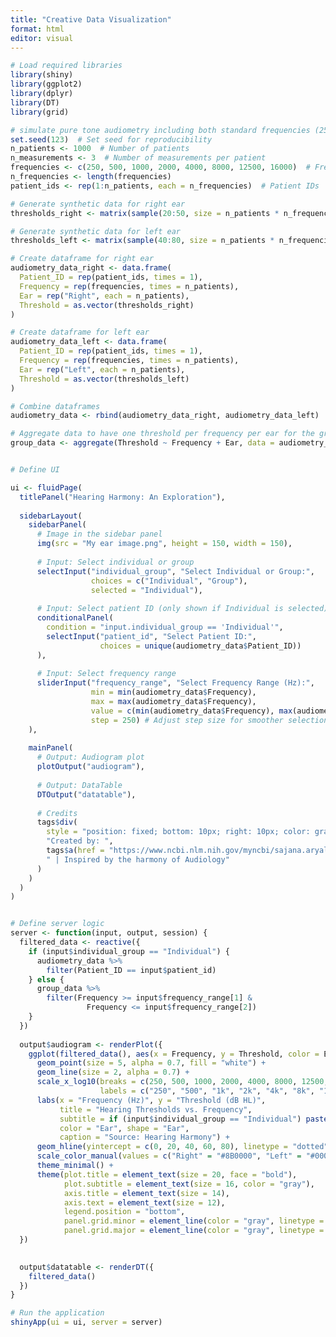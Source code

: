 ```yaml
---
title: "Creative Data Visualization"
format: html
editor: visual
---
```


```r
# Load required libraries
library(shiny)
library(ggplot2)
library(dplyr)
library(DT)
library(grid)

# simulate pure tone audiometry including both standard frequencies (250Hz-8kHz) and extended high frequencies ( 12.5kHz and 16kHz)  dataset
set.seed(123)  # Set seed for reproducibility
n_patients <- 1000  # Number of patients
n_measurements <- 3  # Number of measurements per patient
frequencies <- c(250, 500, 1000, 2000, 4000, 8000, 12500, 16000)  # Frequencies in Hz
n_frequencies <- length(frequencies)
patient_ids <- rep(1:n_patients, each = n_frequencies)  # Patient IDs

# Generate synthetic data for right ear
thresholds_right <- matrix(sample(20:50, size = n_patients * n_frequencies, replace = TRUE), nrow = n_frequencies)

# Generate synthetic data for left ear
thresholds_left <- matrix(sample(40:80, size = n_patients * n_frequencies, replace = TRUE), nrow = n_frequencies)

# Create dataframe for right ear
audiometry_data_right <- data.frame(
  Patient_ID = rep(patient_ids, times = 1),
  Frequency = rep(frequencies, times = n_patients),
  Ear = rep("Right", each = n_patients),
  Threshold = as.vector(thresholds_right)
)

# Create dataframe for left ear
audiometry_data_left <- data.frame(
  Patient_ID = rep(patient_ids, times = 1),
  Frequency = rep(frequencies, times = n_patients),
  Ear = rep("Left", each = n_patients),
  Threshold = as.vector(thresholds_left)
)

# Combine dataframes
audiometry_data <- rbind(audiometry_data_right, audiometry_data_left)

# Aggregate data to have one threshold per frequency per ear for the group
group_data <- aggregate(Threshold ~ Frequency + Ear, data = audiometry_data, FUN = function(x) mean(x, na.rm = TRUE))


# Define UI

ui <- fluidPage(
  titlePanel("Hearing Harmony: An Exploration"),
  
  sidebarLayout(
    sidebarPanel(
      # Image in the sidebar panel
      img(src = "My ear image.png", height = 150, width = 150),
      
      # Input: Select individual or group
      selectInput("individual_group", "Select Individual or Group:",
                  choices = c("Individual", "Group"),
                  selected = "Individual"),
      
      # Input: Select patient ID (only shown if Individual is selected)
      conditionalPanel(
        condition = "input.individual_group == 'Individual'",
        selectInput("patient_id", "Select Patient ID:",
                    choices = unique(audiometry_data$Patient_ID))
      ),
      
      # Input: Select frequency range
      sliderInput("frequency_range", "Select Frequency Range (Hz):",
                  min = min(audiometry_data$Frequency), 
                  max = max(audiometry_data$Frequency), 
                  value = c(min(audiometry_data$Frequency), max(audiometry_data$Frequency)),
                  step = 250) # Adjust step size for smoother selection
    ),
    
    mainPanel(
      # Output: Audiogram plot
      plotOutput("audiogram"),
      
      # Output: DataTable
      DTOutput("datatable"),
      
      # Credits
      tags$div(
        style = "position: fixed; bottom: 10px; right: 10px; color: gray;",
        "Created️ by: ",
        tags$a(href = "https://www.ncbi.nlm.nih.gov/myncbi/sajana.aryal.2/bibliography/public/", "Sajana Aryal", style = "color: #FF5733;"),
        " | Inspired by the harmony of Audiology"
      )
    )
  )
)


# Define server logic
server <- function(input, output, session) {
  filtered_data <- reactive({
    if (input$individual_group == "Individual") {
      audiometry_data %>%
        filter(Patient_ID == input$patient_id)
    } else {
      group_data %>%
        filter(Frequency >= input$frequency_range[1] & 
                 Frequency <= input$frequency_range[2])
    }
  })
  
  output$audiogram <- renderPlot({
    ggplot(filtered_data(), aes(x = Frequency, y = Threshold, color = Ear, shape = Ear, group = Ear)) +
      geom_point(size = 5, alpha = 0.7, fill = "white") +
      geom_line(size = 2, alpha = 0.7) +
      scale_x_log10(breaks = c(250, 500, 1000, 2000, 4000, 8000, 12500, 16000), 
                    labels = c("250", "500", "1k", "2k", "4k", "8k", "12.5k", "16k")) + 
      labs(x = "Frequency (Hz)", y = "Threshold (dB HL)", 
           title = "Hearing Thresholds vs. Frequency",
           subtitle = if (input$individual_group == "Individual") paste("Patient ID:", input$patient_id) else "Group Data",
           color = "Ear", shape = "Ear",
           caption = "Source: Hearing Harmony") +
      geom_hline(yintercept = c(0, 20, 40, 60, 80), linetype = "dotted", color = "gray") +
      scale_color_manual(values = c("Right" = "#8B0000", "Left" = "#00008B")) +  # Dark red for right ear, dark blue for left ear
      theme_minimal() +
      theme(plot.title = element_text(size = 20, face = "bold"),
            plot.subtitle = element_text(size = 16, color = "gray"),
            axis.title = element_text(size = 14),
            axis.text = element_text(size = 12),
            legend.position = "bottom",
            panel.grid.minor = element_line(color = "gray", linetype = "dashed"),
            panel.grid.major = element_line(color = "gray", linetype = "dashed"))
  })

  
  output$datatable <- renderDT({
    filtered_data()
  })
}

# Run the application
shinyApp(ui = ui, server = server)

```
